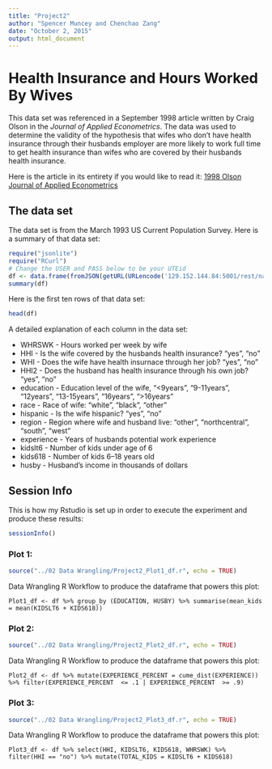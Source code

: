 ```yaml
---
title: "Project2"
author: "Spencer Muncey and Chenchao Zang"
date: "October 2, 2015"
output: html_document
---
```

# Health Insurance and Hours Worked By Wives
This data set was referenced in a September 1998 article written by Craig Olson in the *Journal of Applied Econometrics*. The data was used to determine the validity of the hypothesis that wifes who don't have health insurance through their husbands employer are more likely to work full time to get health insurance than wifes who are covered by their husbands health insurance. 

Here is the article in its entirety if you would like to read it: [1998 Olson Journal of Applied Econometrics](./Olson-1998-Journal_of_Applied_Econometrics.pdf)

## The data set 
The data set is from the March 1993 US Current Population Survey. Here is a summary of that data set:
```r
require("jsonlite")
require("RCurl")
# Change the USER and PASS below to be your UTEid
df <- data.frame(fromJSON(getURL(URLencode('129.152.144.84:5001/rest/native/?query="select * from hi"'),httpheader=c(DB='jdbc:oracle:thin:@129.152.144.84:1521/PDBF15DV.usuniversi01134.oraclecloud.internal', USER='cs329e_cz4795', PASS='orcl_cz4795', MODE='native_mode', MODEL='model', returnDimensions = 'False', returnFor = 'JSON'), verbose = TRUE), ))
summary(df)
```


Here is the first ten rows of that data set:
```r
head(df)
```

A detailed explanation of each column in the data set:  

* WHRSWK - Hours worked per week by wife
* HHI - Is the wife covered by the husbands health insurance? "yes", "no"
* WHI - Does the wife have health insurnace through her job? "yes", "no"
* HHI2 - Does the husband has health insurance through his own job? "yes", "no"
* education - Education level of the wife, "<9years", "9-11years", "12years", "13-15years", "16years", ">16years"
* race - Race of wife: "white", "black", "other"
* hispanic - Is the wife hispanic? "yes", "no"
* region - Region where wife and husband live: "other", "northcentral", "south", "west"
* experience - Years of husbands potential work experience
* kidslt6 - Number of kids under age of 6
* kids618 - Number of kids 6–18 years old
* husby - Husband's income in thousands of dollars

## Session Info
This is how my Rstudio is set up in order to execute the experiment and produce these results:
```r
sessionInfo()
```

### Plot 1: 
``` r
source("../02 Data Wrangling/Project2_Plot1_df.r", echo = TRUE)
```

Data Wrangling R Workflow to produce the dataframe that powers this plot: 
```
Plot1_df <- df %>% group_by (EDUCATION, HUSBY) %>% summarise(mean_kids = mean(KIDSLT6 + KIDS618))
```
### Plot 2:
``` r
source("../02 Data Wrangling/Project2_Plot2_df.r", echo = TRUE)
```

Data Wrangling R Workflow to produce the dataframe that powers this plot: 
```
Plot2_df <- df %>% mutate(EXPERIENCE_PERCENT = cume_dist(EXPERIENCE)) %>% filter(EXPERIENCE_PERCENT  <= .1 | EXPERIENCE_PERCENT  >= .9)
```
### Plot 3: 
``` r
source("../02 Data Wrangling/Project2_Plot3_df.r", echo = TRUE)
```

Data Wrangling R Workflow to produce the dataframe that powers this plot: 
```
Plot3_df <- df %>% select(HHI, KIDSLT6, KIDS618, WHRSWK) %>% filter(HHI == "no") %>% mutate(TOTAL_KIDS = KIDSLT6 + KIDS618)
```
